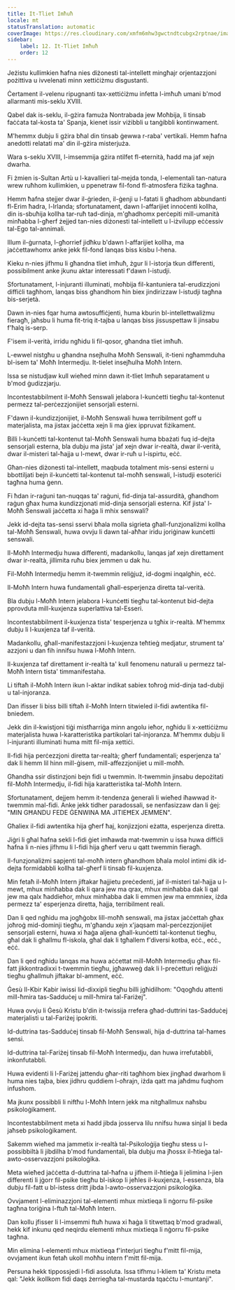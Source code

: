```yaml
---
title: It-Tliet Imħuħ
locale: mt
statusTranslation: automatic
coverImage: https://res.cloudinary.com/xmfm6mhw3gwctndtcubgx2rptnae/image/upload/v1741354419/small_cover_la_gran_rebelion_28716e29d2.webp
sidebar:
    label: 12. It-Tliet Imħuħ
    order: 12
---
```

Jeżistu kullimkien ħafna nies diżonesti tal-intellett mingħajr orjentazzjoni pożittiva u ivvelenati minn xettiċiżmu disgustanti.

Ċertament il-velenu ripugnanti tax-xettiċiżmu infetta l-imħuħ umani b'mod allarmanti mis-seklu XVIII.

Qabel dak is-seklu, il-gżira famuża Nontrabada jew Moħbija, li tinsab faċċata tal-kosta ta' Spanja, kienet issir viżibbli u tanġibbli kontinwament.

M'hemmx dubju li gżira bħal din tinsab ġewwa r-raba' vertikali. Hemm ħafna anedotti relatati ma' din il-gżira misterjuża.

Wara s-seklu XVIII, l-imsemmija gżira ntilfet fl-eternità, ħadd ma jaf xejn dwarha.

Fi żmien is-Sultan Artù u l-kavallieri tal-mejda tonda, l-elementali tan-natura wrew ruħhom kullimkien, u ppenetraw fil-fond fl-atmosfera fiżika tagħna.

Hemm ħafna stejjer dwar il-ġrieden, il-ġenji u l-fatati li għadhom abbundanti fl-Erim ħadra, l-Irlanda; sfortunatament, dawn l-affarijiet innoċenti kollha, din is-sbuħija kollha tar-ruħ tad-dinja, m'għadhomx perċepiti mill-umanità minħabba l-għerf żejjed tan-nies diżonesti tal-intellett u l-iżvilupp eċċessiv tal-Ego tal-annimali.

Illum il-ġurnata, l-għorrief jidħku b'dawn l-affarijiet kollha, ma jaċċettawhomx anke jekk fil-fond lanqas biss kisbu l-hena.

Kieku n-nies jifhmu li għandna tliet imħuħ, żgur li l-istorja tkun differenti, possibilment anke jkunu aktar interessati f'dawn l-istudji.

Sfortunatament, l-injuranti illuminati, moħbija fil-kantuniera tal-erudizzjoni diffiċli tagħhom, lanqas biss għandhom ħin biex jindirizzaw l-istudji tagħna bis-serjetà.

Dawn in-nies fqar huma awtosuffiċjenti, huma kburin bl-intellettwaliżmu fieragħ, jaħsbu li huma fit-triq it-tajba u lanqas biss jissuspettaw li jinsabu f'ħalq is-serp.

F'isem il-verità, irridu ngħidu li fil-qosor, għandna tliet imħuħ.

L-ewwel nistgħu u għandna nsejħulha Moħħ Senswali, it-tieni ngħammduha bl-isem ta' Moħħ Intermedju. It-tielet insejħulha Moħħ Intern.

Issa se nistudjaw kull wieħed minn dawn it-tliet Imħuħ separatament u b'mod ġudizzjarju.

Incontestabbilment il-Moħħ Senswali jelabora l-kunċetti tiegħu tal-kontenut permezz tal-perċezzjonijiet sensorjali esterni.

F'dawn il-kundizzjonijiet, il-Moħħ Senswali huwa terribilment goff u materjalista, ma jistax jaċċetta xejn li ma ġiex ippruvat fiżikament.

Billi l-kunċetti tal-kontenut tal-Moħħ Senswali huma bbażati fuq id-dejta sensorjali esterna, bla dubju ma jista' jaf xejn dwar ir-realtà, dwar il-verità, dwar il-misteri tal-ħajja u l-mewt, dwar ir-ruħ u l-ispirtu, eċċ.

Għan-nies diżonesti tal-intellett, maqbuda totalment mis-sensi esterni u bbottiljati bejn il-kunċetti tal-kontenut tal-moħħ senswali, l-istudji esoteriċi tagħna huma ġenn.

Fi ħdan ir-raġuni tan-nuqqas ta' raġuni, fid-dinja tal-assurdità, għandhom raġun għax huma kundizzjonati mid-dinja sensorjali esterna. Kif jista' l-Moħħ Senswali jaċċetta xi ħaġa li mhix senswali?

Jekk id-dejta tas-sensi sservi bħala molla sigrieta għall-funzjonaliżmi kollha tal-Moħħ Senswali, huwa ovvju li dawn tal-aħħar iridu joriġinaw kunċetti senswali.

Il-Moħħ Intermedju huwa differenti, madankollu, lanqas jaf xejn direttament dwar ir-realtà, jillimita ruħu biex jemmen u dak hu.

Fil-Moħħ Intermedju hemm it-twemmin reliġjuż, id-dogmi inqalgħin, eċċ.

Il-Moħħ Intern huwa fundamentali għall-esperjenza diretta tal-verità.

Bla dubju l-Moħħ Intern jelabora l-kunċetti tiegħu tal-kontenut bid-dejta pprovduta mill-kuxjenza superlattiva tal-Esseri.

Incontestabbilment il-kuxjenza tista' tesperjenza u tgħix ir-realtà. M'hemmx dubju li l-kuxjenza taf il-verità.

Madankollu, għall-manifestazzjoni l-kuxjenza teħtieġ medjatur, strument ta' azzjoni u dan fih innifsu huwa l-Moħħ Intern.

Il-kuxjenza taf direttament ir-realtà ta' kull fenomenu naturali u permezz tal-Moħħ Intern tista' timmanifestaha.

Li tiftaħ il-Moħħ Intern ikun l-aktar indikat sabiex toħroġ mid-dinja tad-dubji u tal-injoranza.

Dan ifisser li biss billi tiftaħ il-Moħħ Intern titwieled il-fidi awtentika fil-bniedem.

Jekk din il-kwistjoni tiġi mistħarriġa minn angolu ieħor, ngħidu li x-xettiċiżmu materjalista huwa l-karatteristika partikolari tal-injoranza. M'hemmx dubju li l-injuranti illuminati huma mitt fil-mija xettiċi.

Il-fidi hija perċezzjoni diretta tar-realtà; għerf fundamentali; esperjenza ta' dak li hemm lil hinn mill-ġisem, mill-affezzjonijiet u mill-moħħ.

Għandha ssir distinzjoni bejn fidi u twemmin. It-twemmin jinsabu depożitati fil-Moħħ Intermedju, il-fidi hija karatteristika tal-Moħħ Intern.

Sfortunatament, dejjem hemm it-tendenza ġenerali li wieħed iħawwad it-twemmin mal-fidi. Anke jekk tidher paradossali, se nenfasizzaw dan li ġej: "MIN GĦANDU FEDE ĠENWINA MA JITIEĦEX JEMMEN".

Għaliex il-fidi awtentika hija għerf ħaj, konjizzjoni eżatta, esperjenza diretta.

Jiġri li għal ħafna sekli l-fidi ġiet imħawda mat-twemmin u issa huwa diffiċli ħafna li n-nies jifhmu li l-fidi hija għerf veru u qatt twemmin fieragħ.

Il-funzjonaliżmi sapjenti tal-moħħ intern għandhom bħala molol intimi dik id-dejta formidabbli kollha tal-għerf li tinsab fil-kuxjenza.

Min fetaħ il-Moħħ Intern jiftakar ħajjietu preċedenti, jaf il-misteri tal-ħajja u l-mewt, mhux minħabba dak li qara jew ma qrax, mhux minħabba dak li qal jew ma qalx ħaddieħor, mhux minħabba dak li emmen jew ma emmniex, iżda permezz ta' esperjenza diretta, ħajja, terribilment reali.

Dan li qed ngħidu ma jogħġobx lill-moħħ senswali, ma jistax jaċċettah għax joħroġ mid-dominji tiegħu, m'għandu xejn x'jaqsam mal-perċezzjonijiet sensorjali esterni, huwa xi ħaġa aljena għall-kunċetti tal-kontenut tiegħu, għal dak li għallmu fl-iskola, għal dak li tgħallem f'diversi kotba, eċċ., eċċ., eċċ.

Dan li qed ngħidu lanqas ma huwa aċċettat mill-Moħħ Intermedju għax fil-fatt jikkontradixxi t-twemmin tiegħu, jgħawweġ dak li l-preċetturi reliġjużi tiegħu għallmuh jiftakar bl-amment, eċċ.

Ġesù Il-Kbir Kabir iwissi lid-dixxipli tiegħu billi jgħidilhom: "Oqogħdu attenti mill-ħmira tas-Sadduċej u mill-ħmira tal-Fariżej".

Huwa ovvju li Ġesù Kristu b'din it-twissija rrefera għad-duttrini tas-Sadduċej materjalisti u tal-Fariżej ipokriti.

Id-duttrina tas-Sadduċej tinsab fil-Moħħ Senswali, hija d-duttrina tal-ħames sensi.

Id-duttrina tal-Fariżej tinsab fil-Moħħ Intermedju, dan huwa irrefutabbli, inkonfutabbli.

Huwa evidenti li l-Fariżej jattendu għar-riti tagħhom biex jingħad dwarhom li huma nies tajba, biex jidhru quddiem l-oħrajn, iżda qatt ma jaħdmu fuqhom infushom.

Ma jkunx possibbli li niftħu l-Moħħ Intern jekk ma nitgħallmux naħsbu psikoloġikament.

Incontestabbilment meta xi ħadd jibda josserva lilu nnifsu huwa sinjal li beda jaħseb psikoloġikament.

Sakemm wieħed ma jammetix ir-realtà tal-Psikoloġija tiegħu stess u l-possibbiltà li jibdilha b'mod fundamentali, bla dubju ma jħossx il-ħtieġa tal-awto-osservazzjoni psikoloġika.

Meta wieħed jaċċetta d-duttrina tal-ħafna u jifhem il-ħtieġa li jelimina l-jien differenti li jġorr fil-psike tiegħu bl-iskop li jeħles il-kuxjenza, l-essenza, bla dubju fil-fatt u bl-istess dritt jibda l-awto-osservazzjoni psikoloġika.

Ovvjament l-eliminazzjoni tal-elementi mhux mixtieqa li nġorru fil-psike tagħna toriġina l-ftuħ tal-Moħħ Intern.

Dan kollu jfisser li l-imsemmi ftuħ huwa xi ħaġa li titwettaq b'mod gradwali, hekk kif inkunu qed neqirdu elementi mhux mixtieqa li nġorru fil-psike tagħna.

Min elimina l-elementi mhux mixtieqa f'interjuri tiegħu f'mitt fil-mija, ovvjament ikun fetaħ ukoll moħħu intern f'mitt fil-mija.

Persuna hekk tippossjedi l-fidi assoluta. Issa tifhmu l-kliem ta' Kristu meta qal: "Jekk ikollkom fidi daqs żerriegħa tal-mustarda tqaċċtu l-muntanji".

